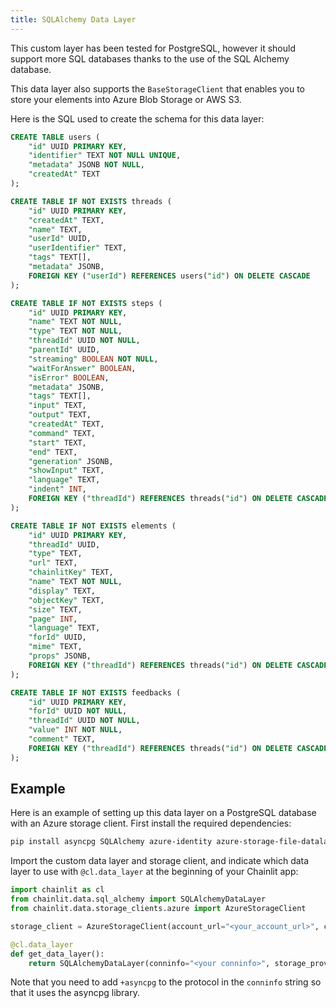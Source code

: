 ```yaml
---
title: SQLAlchemy Data Layer
---
```


This custom layer has been tested for PostgreSQL, however it should support more SQL databases thanks to the use of the SQL Alchemy database.

This data layer also supports the `BaseStorageClient` that enables you to store your elements into Azure Blob Storage or AWS S3.

Here is the SQL used to create the schema for this data layer:

```sql
CREATE TABLE users (
    "id" UUID PRIMARY KEY,
    "identifier" TEXT NOT NULL UNIQUE,
    "metadata" JSONB NOT NULL,
    "createdAt" TEXT
);

CREATE TABLE IF NOT EXISTS threads (
    "id" UUID PRIMARY KEY,
    "createdAt" TEXT,
    "name" TEXT,
    "userId" UUID,
    "userIdentifier" TEXT,
    "tags" TEXT[],
    "metadata" JSONB,
    FOREIGN KEY ("userId") REFERENCES users("id") ON DELETE CASCADE
);

CREATE TABLE IF NOT EXISTS steps (
    "id" UUID PRIMARY KEY,
    "name" TEXT NOT NULL,
    "type" TEXT NOT NULL,
    "threadId" UUID NOT NULL,
    "parentId" UUID,
    "streaming" BOOLEAN NOT NULL,
    "waitForAnswer" BOOLEAN,
    "isError" BOOLEAN,
    "metadata" JSONB,
    "tags" TEXT[],
    "input" TEXT,
    "output" TEXT,
    "createdAt" TEXT,
    "command" TEXT,
    "start" TEXT,
    "end" TEXT,
    "generation" JSONB,
    "showInput" TEXT,
    "language" TEXT,
    "indent" INT,
    FOREIGN KEY ("threadId") REFERENCES threads("id") ON DELETE CASCADE
);

CREATE TABLE IF NOT EXISTS elements (
    "id" UUID PRIMARY KEY,
    "threadId" UUID,
    "type" TEXT,
    "url" TEXT,
    "chainlitKey" TEXT,
    "name" TEXT NOT NULL,
    "display" TEXT,
    "objectKey" TEXT,
    "size" TEXT,
    "page" INT,
    "language" TEXT,
    "forId" UUID,
    "mime" TEXT,
    "props" JSONB,
    FOREIGN KEY ("threadId") REFERENCES threads("id") ON DELETE CASCADE
);

CREATE TABLE IF NOT EXISTS feedbacks (
    "id" UUID PRIMARY KEY,
    "forId" UUID NOT NULL,
    "threadId" UUID NOT NULL,
    "value" INT NOT NULL,
    "comment" TEXT,
    FOREIGN KEY ("threadId") REFERENCES threads("id") ON DELETE CASCADE
);
```

## Example

Here is an example of setting up this data layer on a PostgreSQL database with an Azure storage client. First install the required dependencies:

```bash
pip install asyncpg SQLAlchemy azure-identity azure-storage-file-datalake aiohttp greenlet
```

Import the custom data layer and storage client, and indicate which data layer to use with `@cl.data_layer` at the beginning of your Chainlit app:

```python
import chainlit as cl
from chainlit.data.sql_alchemy import SQLAlchemyDataLayer
from chainlit.data.storage_clients.azure import AzureStorageClient

storage_client = AzureStorageClient(account_url="<your_account_url>", container="<your_container>")

@cl.data_layer
def get_data_layer():
    return SQLAlchemyDataLayer(conninfo="<your conninfo>", storage_provider=storage_client)
```

Note that you need to add `+asyncpg` to the protocol in the `conninfo` string so that it uses the asyncpg library.
